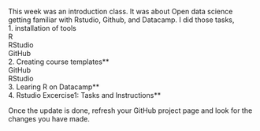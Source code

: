 
This week was an introduction class. It was about Open data science getting familiar with Rstudio, Github, and Datacamp. I did those tasks,   
1. installation of tools  
   R  
   RStudio  
   GitHub  
 2. Creating course templates**  
  GitHub  
  RStudio  
3. Learing R on Datacamp**  
4. Rstudio Excercise1: Tasks and Instructions**  



Once the update is done, refresh your GitHub project page and look for the changes you have made.  






